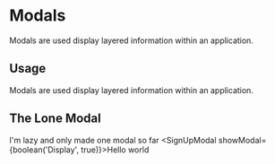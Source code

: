 
<Meta title='Design System|Modals' component={SignUpModal} />

# Modals

Modals are used display layered information within an application.

## Usage

Modals are used display layered information within an application.

## The Lone Modal

I'm lazy and only made one modal so far
<Preview withToolbar>
  <Story name='modal'>
    <SignUpModal showModal={boolean('Display', true)}>Hello world</SignUpModal> 
  </Story>
</Preview>
